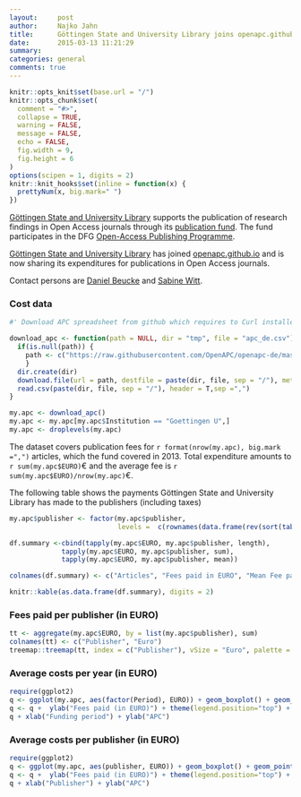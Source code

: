 ```yaml
---
layout:     post
author:		Najko Jahn
title:      Göttingen State and University Library joins openapc.github.io!
date:       2015-03-13 11:21:29
summary:    
categories: general
comments: true
---
```


```r

knitr::opts_knit$set(base.url = "/")
knitr::opts_chunk$set(
  comment = "#>",
  collapse = TRUE,
  warning = FALSE, 
  message = FALSE,
  echo = FALSE,
  fig.width = 9,
  fig.height = 6
)
options(scipen = 1, digits = 2)
knitr::knit_hooks$set(inline = function(x) {
  prettyNum(x, big.mark=" ")
})
```

[Göttingen State and University Library](http://www.sub.uni-goettingen.de/en/news/) supports the publication of research findings in Open Access journals through its [publication fund](http://www.sub.uni-goettingen.de/elektronisches-publizieren/open-access/open-access-publikationsfonds/). The fund participates in the DFG [Open-Access Publishing Programme](http://www.dfg.de/en/research_funding/programmes/infrastructure/lis/funding_opportunities/open_access_publishing/index.html).

[Göttingen State and University Library](http://www.sub.uni-goettingen.de/en/news/) has joined [openapc.github.io](https://openapc.github.io)  and is now sharing its expenditures for publications in Open Access journals.

Contact persons are [Daniel Beucke](http://www.sub.uni-goettingen.de/kontakt/personen-a-z/personendetails/person/daniel-beucke/) and [Sabine Witt](http://www.sub.uni-goettingen.de/kontakt/personen-a-z/personendetails/person/sabine-witt/).

### Cost data

```r
#' Download APC spreadsheet from github which requires to Curl installed

download_apc <- function(path = NULL, dir = "tmp", file = "apc_de.csv"){
  if(is.null(path)) {
    path <- c("https://raw.githubusercontent.com/OpenAPC/openapc-de/master/data/apc_de.csv")
    } 
  dir.create(dir) 
  download.file(url = path, destfile = paste(dir, file, sep = "/"), method = "curl")
  read.csv(paste(dir, file, sep = "/"), header = T,sep =",")
}

my.apc <- download_apc()
my.apc <- my.apc[my.apc$Institution == "Goettingen U",]
my.apc <- droplevels(my.apc)
```

The dataset covers publication fees for `r format(nrow(my.apc), big.mark =",")` articles, which the fund covered in 2013. Total expenditure amounts to `r sum(my.apc$EURO)`€ and the average fee is `r sum(my.apc$EURO)/nrow(my.apc)`€.

The following table shows the payments Göttingen State and University Library has made to the publishers (including taxes)

```r
my.apc$publisher <- factor(my.apc$publisher, 
                           levels =  c(rownames(data.frame(rev(sort(table(my.apc$publisher)))))))

df.summary <-cbind(tapply(my.apc$EURO, my.apc$publisher, length),
             tapply(my.apc$EURO, my.apc$publisher, sum),
             tapply(my.apc$EURO, my.apc$publisher, mean))

colnames(df.summary) <- c("Articles", "Fees paid in EURO", "Mean Fee paid")

knitr::kable(as.data.frame(df.summary), digits = 2)
```

### Fees paid per publisher (in EURO)

```r
tt <- aggregate(my.apc$EURO, by = list(my.apc$publisher), sum)
colnames(tt) <- c("Publisher", "Euro")
treemap::treemap(tt, index = c("Publisher"), vSize = "Euro", palette = "Paired")
```

###  Average costs per year (in EURO)

```r
require(ggplot2)
q <- ggplot(my.apc, aes(factor(Period), EURO)) + geom_boxplot() + geom_point()
q <- q +  ylab("Fees paid (in EURO)") + theme(legend.position="top") + theme_bw(base_size = 18)
q + xlab("Funding period") + ylab("APC")
```

###  Average costs per publisher (in EURO)

```r
require(ggplot2)
q <- ggplot(my.apc, aes(publisher, EURO)) + geom_boxplot() + geom_point()
q <- q +  ylab("Fees paid (in EURO)") + theme(legend.position="top") + theme_bw(base_size = 18) + coord_flip()
q + xlab("Publisher") + ylab("APC")
```

